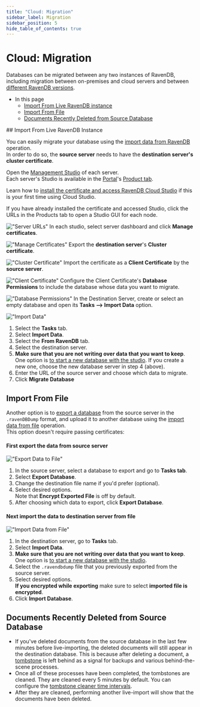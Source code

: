 ```yaml
---
title: "Cloud: Migration"
sidebar_label: Migration
sidebar_position: 5
hide_table_of_contents: true
---
```



# Cloud: Migration
<Admonition type="note" title="Note">

Databases can be migrated between any two instances of RavenDB, including migration between on-premises and 
cloud servers and between [different RavenDB versions](../migration/client-api/introduction).  

* In this page  
  * [Import From Live RavenDB instance](cloud-migration#import-from-live-ravendb-instance)  
  * [Import From File](cloud-migration#import-from-file)  
  * [Documents Recently Deleted from Source Database](cloud-migration#documents-recently-deleted-from-source-database)  

</Admonition>
## Import From Live RavenDB Instance

You can easily migrate your database using the [import data from RavenDB](../studio/database/tasks/import-data/import-from-ravendb) operation.  
In order to do so, the **source server** needs to have the **destination server's cluster certificate**.  

Open the [Management Studio](../studio/overview) of each server.  
Each server's Studio is available in the [Portal](../cloud/portal/cloud-portal#cloud-portal)'s 
[Product tab](../cloud/portal/cloud-portal-products-tab#cloud-account-portal-products).  

Learn how to [install the certificate and access RavenDB Cloud Studio](../cloud/cloud-overview#ravendb-studio---graphic-user-interface) if this is your first time using Cloud Studio.

If you have already installed the certificate and accessed Studio, 
click the URLs in the Products tab to open a Studio GUI for each node.  

!["Server URLs"](./assets/migration-001-urls.png)
In each studio, select server dashboard and click **Manage certificates**.  

!["Manage Certificates"](./assets/migration-cloud-studio-manage-certificates.png)
Export the **destination server**'s **Cluster certificate**.  

!["Cluster Certificate"](./assets/migration-003-cluster-certificate.png)
Import the certificate as a **Client Certificate** by the **source server**.  

!["Client Certificate"](./assets/migration-004-client-certificate.png)
Configure the Client Certificate's **Database Permissions** to include the database whose data you want to migrate.  

!["Database Permissions"](./assets/migration-005-database-permissions.png)
In the Destination Server, create or select an empty database and open its **Tasks --&gt; Import Data** option.  

!["Import Data"](./assets/migrating-data-from-ravendb-steps.png)

1. Select the **Tasks** tab.  
2. Select **Import Data**.  
3. Select the **From RavenDB** tab.  
4. Select the destination server.  
5. **Make sure that you are not writing over data that you want to keep**. One option is [to start a new database with the studio](https://ravendb.net/docs/article-page/5.2/csharp/studio/database/create-new-database/general-flow).  If you create a new one, choose the new database server in step 4 (above).  
6. Enter the URL of the source server and choose which data to migrate.  
7. Click **Migrate Database**  





## Import From File
  
Another option is to [export a database](../studio/database/tasks/export-database) from the source server in the 
`.ravenDBDump` format, and upload it to another database using the 
[import data from file](../studio/database/tasks/import-data/import-data-file) operation.  
This option doesn't require passing certificates:  
#### First export the data from source server  

!["Export Data to File"](./assets/studio-view-export-database-tofile-steps.png)

1. In the source server, select a database to export and go to **Tasks tab**.  
2. Select **Export Database**.  
3. Change the destination file name if you'd prefer (optional).  
4. Select desired options.  
 Note that **Encrypt Exported File** is off by default.  
5. After choosing which data to export, click **Export Database**.  
#### Next import the data to destination server from file

!["Import Data from File"](./assets/studio-view-import-fromfile-steps.png)

1. In the destination server, go to **Tasks** tab.  
2. Select **Import Data**.  
3. **Make sure that you are not writing over data that you want to keep**.  
 One option is [to start a new database with the studio](https://ravendb.net/docs/article-page/5.2/csharp/studio/database/create-new-database/general-flow).  
4. Select the `.ravendbdump` file that you previously exported from the source server.  
5. Select desired options.  
 **If you encrypted while exporting** make sure to select **imported file is encrypted**.  
6. Click **Import Database**.  



## Documents Recently Deleted from Source Database  

* If you've deleted documents from the source database in the last few minutes before live-importing, 
the deleted documents will still appear in the destination database. 
This is because after deleting a document, a [tombstone](../glossary/tombstone) is left behind as a signal for backups and 
various behind-the-scene processes.  
* Once all of these processes have been completed, 
the tombstones are cleaned. They are cleaned every 5 minutes by default. You can configure the [tombstone cleaner time intervals](../server/configuration/tombstone-configuration).   
* After they are cleaned, performing another live-import will show that the documents have been deleted.  
  


